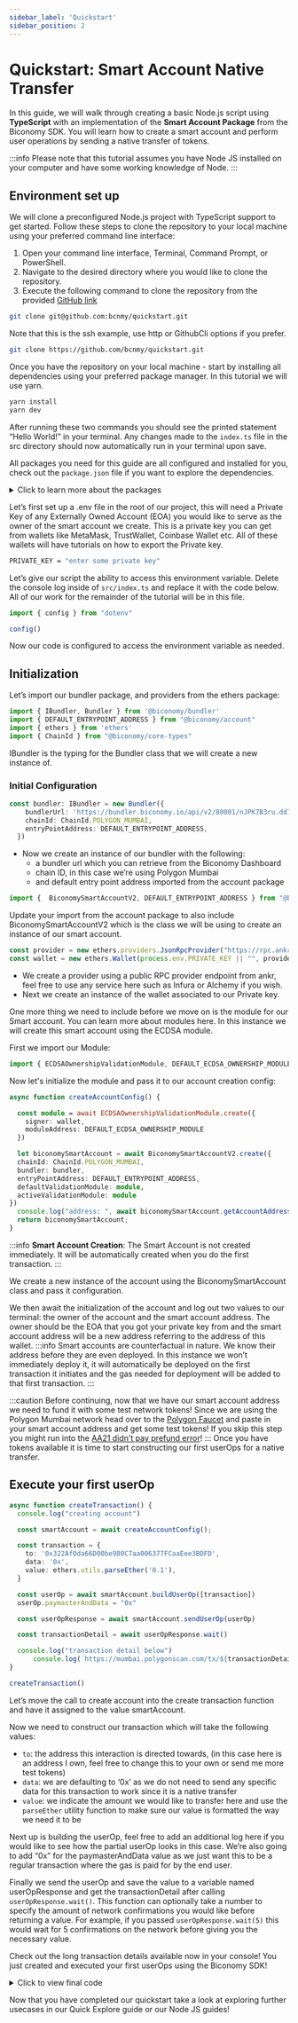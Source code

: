 ```yaml
---
sidebar_label: 'Quickstart'
sidebar_position: 2
---
```


# Quickstart: Smart Account Native Transfer

In this guide, we will walk through creating a basic Node.js script using **TypeScript** with an implementation of the **Smart Account Package** from the Biconomy SDK. You will learn how to create a smart account and perform user operations by sending a native transfer of tokens. 

:::info
Please note that this tutorial assumes you have Node JS installed on your computer and have some working knowledge of Node.
:::

## Environment set up

We will clone a preconfigured Node.js project with TypeScript support to get started. Follow these steps to clone the repository to your local machine using your preferred command line interface:

1. Open your command line interface, Terminal, Command Prompt, or PowerShell.
2. Navigate to the desired directory where you would like to clone the repository.
3. Execute the following command to clone the repository from the provided [GitHub link](https://github.com/bcnmy/quickstart)

```bash
git clone git@github.com:bcnmy/quickstart.git
```

Note that this is the ssh example, use http or GithubCli options if you prefer. 

```bash
git clone https://github.com/bcnmy/quickstart.git
```

Once you have the repository on your local machine - start by installing all dependencies using your preferred package manager. In this tutorial we will use yarn.

```bash
yarn install
yarn dev
```
After running these two commands you should see the printed statement “Hello World!” in your terminal. Any changes made to the `index.ts` file in the src directory should now automatically run in your terminal upon save. 

All packages you need for this guide are all configured and installed for you, check out the `package.json` file if you want to explore the dependencies.

<details>
  <summary> Click to learn more about the packages </summary>

- The account package will help you with creating smart contract accounts and an interface with them to create transactions.
- The bundler package helps you with interacting with our bundler or alternatively another bundler of your choice.
- The paymaster package works similarly to the bundler package in that you can use our paymaster or any other one of your choice.
- The core types package will give us Enums for the proper ChainId we may want to use.
- The modules package gives us access to the different modules we publish for the biconomy sdk.
- The common package is needed by our accounts package as another dependency.
- Finally the ethers package at version 5.7.2 will help us with giving our accounts an owner which will be our own EOA.

</details>

Let’s first set up a .env file in the root of our project, this will need a Private Key of any Externally Owned Account (EOA) you would like to serve as the owner of the smart account we create. This is a private key you can get from wallets like MetaMask, TrustWallet, Coinbase Wallet etc. All of these wallets will have tutorials on how to export the Private key. 

```bash
PRIVATE_KEY = "enter some private key"
```

Let’s give our script the ability to access this environment variable. Delete the console log inside of `src/index.ts` and replace it with the code below. All of our work for the remainder of the tutorial will be in this file. 

```typescript
import { config } from "dotenv"

config()
```
Now our code is configured to access the environment variable as needed. 

## Initialization

Let’s import our bundler package, and providers from the ethers package:

```typescript
import { IBundler, Bundler } from '@biconomy/bundler'
import { DEFAULT_ENTRYPOINT_ADDRESS } from "@biconomy/account"
import { ethers } from 'ethers'
import { ChainId } from "@biconomy/core-types"
```

IBundler is the typing for the Bundler class that we will create a new instance of. 


### **Initial Configuration**

```typescript
const bundler: IBundler = new Bundler({
    bundlerUrl: 'https://bundler.biconomy.io/api/v2/80001/nJPK7B3ru.dd7f7861-190d-41bd-af80-6877f74b8f44',     
    chainId: ChainId.POLYGON_MUMBAI,
    entryPointAddress: DEFAULT_ENTRYPOINT_ADDRESS,
  })
```

- Now we create an instance of our bundler with the following:
    - a bundler url which you can retrieve from the Biconomy Dashboard
    - chain ID, in this case we’re using Polygon Mumbai
    - and default entry point address imported from the account package


```typescript
import {  BiconomySmartAccountV2, DEFAULT_ENTRYPOINT_ADDRESS } from "@biconomy/account"
```

Update your import from the account package to also include BiconomySmartAccountV2 which is the class we will be using to create an instance of our smart account.

```typescript
const provider = new ethers.providers.JsonRpcProvider("https://rpc.ankr.com/polygon_mumbai")
const wallet = new ethers.Wallet(process.env.PRIVATE_KEY || "", provider);
```

- We create a provider using a public RPC provider endpoint from ankr, feel free to use any service here such as Infura or Alchemy if you wish.
- Next we create an instance of the wallet associated to our Private key.

One more thing we need to include before we move on is the module for our Smart account. You can learn more about modules here. In this instance we will create this smart account using the ECDSA module. 

First we import our Module: 

```typescript
import { ECDSAOwnershipValidationModule, DEFAULT_ECDSA_OWNERSHIP_MODULE } from "@biconomy/modules";
```
Now let's initialize the module and pass it to our account creation config:

```typescript
async function createAccountConfig() {

  const module = await ECDSAOwnershipValidationModule.create({
    signer: wallet,
    moduleAddress: DEFAULT_ECDSA_OWNERSHIP_MODULE
  })

  let biconomySmartAccount = await BiconomySmartAccountV2.create({
  chainId: ChainId.POLYGON_MUMBAI,
  bundler: bundler, 
  entryPointAddress: DEFAULT_ENTRYPOINT_ADDRESS,
  defaultValidationModule: module,
  activeValidationModule: module
})
  console.log("address: ", await biconomySmartAccount.getAccountAddress())
  return biconomySmartAccount;
}

```

:::info
**Smart Account Creation**: The Smart Account is not created immediately. It will be automatically created when you do the first transaction.
:::

We create a new instance of the account using the BiconomySmartAccount class and pass it configuration. 

We then await the initialization of the account and log out two values to our terminal: the owner of the account and the smart account address. The owner should be the EOA that you got your private key from and the smart account address will be a new address referring to the address of this wallet. 
:::info
Smart accounts are counterfactual in nature. We know their address before they are even deployed. In this instance we won’t immediately deploy it, it will automatically be deployed on the first transaction it initiates and the gas needed for deployment will be added to that first transaction.
:::

:::caution
Before continuing, now that we have our smart account address we need to fund it with some test network tokens! Since we are using the Polygon Mumbai network head over to the [Polygon Faucet](https://faucet.polygon.technology/) and paste in your smart account address and get some test tokens! If you skip this step you might run into the [AA21 didn't pay prefund error](/troubleshooting/commonerrors.md)!
:::
Once you have tokens available it is time to start constructing our first userOps for a native transfer.


## Execute your first userOp

```typescript
async function createTransaction() {
  console.log("creating account")

  const smartAccount = await createAccountConfig();

  const transaction = {
    to: '0x322Af0da66D00be980C7aa006377FCaaEee3BDFD',
    data: '0x',
    value: ethers.utils.parseEther('0.1'),
  }

  const userOp = await smartAccount.buildUserOp([transaction])
  userOp.paymasterAndData = "0x"

  const userOpResponse = await smartAccount.sendUserOp(userOp)

  const transactionDetail = await userOpResponse.wait()

  console.log("transaction detail below")
      console.log(`https://mumbai.polygonscan.com/tx/${transactionDetail.receipt.transactionHash}`)
}

createTransaction()
```

Let’s move the call to create account into the create transaction function and have it assigned to the value smartAccount. 

Now we need to construct our transaction which will take the following values: 

- `to`: the address this interaction is directed towards, (in this case here is an address I own, feel free to change this to your own or send me more test tokens)
- `data`: we are defaulting to ‘0x’ as we do not need to send any specific data for this transaction to work since it is a native transfer
- `value`: we indicate the amount we would like to transfer here and use the `parseEther` utility function to make sure our value is formatted the way we need it to be

Next up is building the userOp, feel free to add an additional log here if you would like to see how the partial userOp looks in this case. We’re also going to add “0x” for the paymasterAndData value as we just want this to be a regular transaction where the gas is paid for by the end user. 

Finally we send the userOp and save the value to a variable named userOpResponse and get the transactionDetail after calling `userOpResponse.wait()`. This function can optionally take a number to specify the amount of network confirmations you would like before returning a value. For example, if you passed `userOpResponse.wait(5)` this would wait for 5 confirmations on the network before giving you the necessary value. 

Check out the long transaction details available now in your console! You just created and executed your first userOps using the Biconomy SDK! 

<details>
  <summary> Click to view final code </summary>

```typescript
import { config } from "dotenv"
import { IBundler, Bundler } from '@biconomy/bundler'
import { ChainId } from "@biconomy/core-types"
import { BiconomySmartAccountV2, DEFAULT_ENTRYPOINT_ADDRESS } from "@biconomy/account"
import { ECDSAOwnershipValidationModule, DEFAULT_ECDSA_OWNERSHIP_MODULE } from "@biconomy/modules";
import { ethers } from 'ethers';

config()

const provider = new ethers.providers.JsonRpcProvider("https://rpc.ankr.com/polygon_mumbai")
const wallet = new ethers.Wallet(process.env.PRIVATE_KEY || "", provider);

const bundler: IBundler = new Bundler({
  bundlerUrl: 'https://bundler.biconomy.io/api/v2/80001/nJPK7B3ru.dd7f7861-190d-41bd-af80-6877f74b8f44',     
  chainId: ChainId.POLYGON_MUMBAI,
  entryPointAddress: DEFAULT_ENTRYPOINT_ADDRESS,
})

  async function createAccountConfig() {
    const module = await ECDSAOwnershipValidationModule.create({
    signer: wallet,
    moduleAddress: DEFAULT_ECDSA_OWNERSHIP_MODULE
    })

    let biconomyAccount = await BiconomySmartAccountV2.create({
      chainId: ChainId.POLYGON_MUMBAI,
      bundler: bundler, 
      entryPointAddress: DEFAULT_ENTRYPOINT_ADDRESS,
      defaultValidationModule: module,
      activeValidationModule: module
    })
    console.log("address", biconomyAccount.accountAddress)
    return biconomyAccount
  }

  async function createTransaction() {
    const smartAccount = await createAccountConfig();
    try {
      const transaction = {
        to: '0x322Af0da66D00be980C7aa006377FCaaEee3BDFD',
        data: '0x',
        value: ethers.utils.parseEther('0.1'),
      }
    
      const userOp = await smartAccount.buildUserOp([transaction])
      userOp.paymasterAndData = "0x"
    
      const userOpResponse = await smartAccount.sendUserOp(userOp)
    
      const transactionDetail = await userOpResponse.wait()
    
      console.log("transaction detail below")
      console.log(`https://mumbai.polygonscan.com/tx/${transactionDetail.receipt.transactionHash}`)
    } catch (error) {
      console.log(error)
    }
  }

  createTransaction()
```

</details>

Now that you have completed our quickstart take a look at exploring further usecases in our Quick Explore guide or our Node JS guides!

